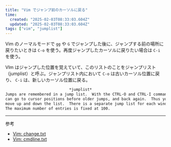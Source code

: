 ```yaml
---
title: "Vim でジャンプ前のカーソルに戻る"
time:
  created: "2025-02-03T08:33:03.604Z"
  updated: "2025-02-03T08:33:03.604Z"
tags: ["vim", "jumplist"]
---
```


Vim のノーマルモードで `gg` や `G` でジャンプした後に、ジャンプする前の場所に戻りたいときは `C-o` を使う。再度ジャンプしたカーソルに戻りたい場合は `C-i` を使う。

VIm はジャンプした位置を覚えていて、このリストのことをジャンプリスト（jumplist）と呼ぶ。ジャンプリスト内において `C-o` は古いカーソル位置に戻り、 `C-i` は、新しいカーソル位置に戻る。

```txt title=":help motion.txt"
							*jumplist*
Jumps are remembered in a jump list.  With the CTRL-O and CTRL-I command you
can go to cursor positions before older jumps, and back again.  Thus you can
move up and down the list.  There is a separate jump list for each window.
The maximum number of entries is fixed at 100.
```

---

参考

- [Vim: change.txt](https://vimhelp.org/change.txt.html#%3As)
- [Vim: cmdline.txt](https://vimhelp.org/cmdline.txt.html#%5Brange%5D)



